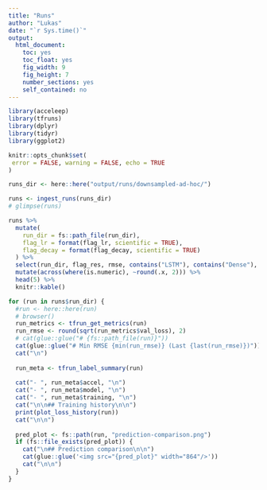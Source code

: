 ```yaml
---
title: "Runs"
author: "Lukas"
date: "`r Sys.time()`"
output: 
  html_document: 
    toc: yes
    toc_float: yes
    fig_width: 9
    fig_height: 7
    number_sections: yes
    self_contained: no
---
```


```r
library(acceleep)
library(tfruns)
library(dplyr)
library(tidyr)
library(ggplot2)

knitr::opts_chunk$set(
 error = FALSE, warning = FALSE, echo = TRUE
)
```


```r
runs_dir <- here::here("output/runs/downsampled-ad-hoc/")

runs <- ingest_runs(runs_dir)
# glimpse(runs)

runs %>%
  mutate(
    run_dir = fs::path_file(run_dir),
    flag_lr = format(flag_lr, scientific = TRUE),
    flag_decay = format(flag_decay, scientific = TRUE)
  ) %>%
  select(run_dir, flag_res, rmse, contains("LSTM"), contains("Dense"), flag_lr, flag_decay, epochs) %>%
  mutate(across(where(is.numeric), ~round(.x, 2))) %>%
  head(5) %>%
  knitr::kable()
```

```r
for (run in runs$run_dir) {
  #run <- here::here(run)
  # browser()
  run_metrics <- tfrun_get_metrics(run)
  run_rmse <- round(sqrt(run_metrics$val_loss), 2)
  # cat(glue::glue("# {fs::path_file(run)}"))
  cat(glue::glue("# Min RMSE {min(run_rmse)} (Last {last(run_rmse)})"))
  cat("\n")
  
  run_meta <- tfrun_label_summary(run)
  
  cat("- ", run_meta$accel, "\n")
  cat("- ", run_meta$model, "\n")
  cat("- ", run_meta$training, "\n")
  cat("\n\n## Training history\n\n")
  print(plot_loss_history(run))
  cat("\n\n")
  
  pred_plot <- fs::path(run, "prediction-comparison.png")
  if (fs::file_exists(pred_plot)) {
    cat("\n## Prediction comparison\n\n")
    cat(glue::glue('<img src="{pred_plot}" width="864"/>'))
    cat("\n\n")
  }
}
```

